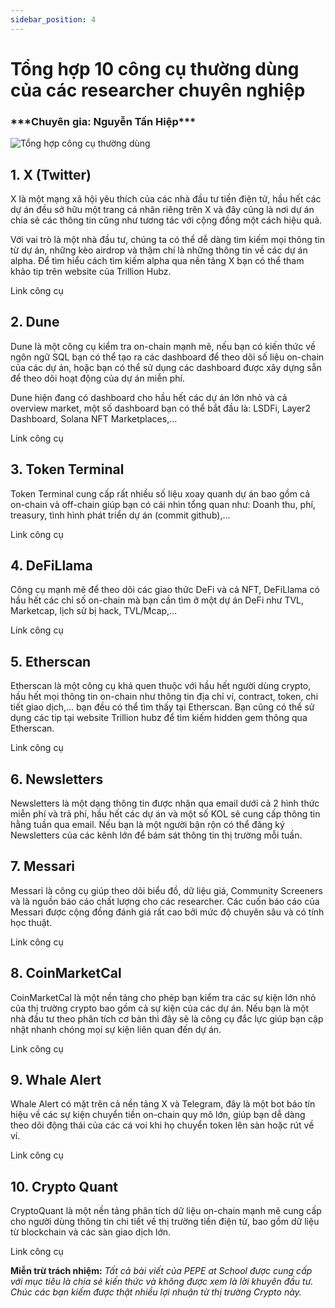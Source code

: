 ```yaml
---
sidebar_position: 4
---
```

# Tổng hợp 10 công cụ thường dùng của các researcher chuyên nghiệp

<h3>***Chuyên gia: Nguyễn Tấn Hiệp***</h3>

<Image
  src="/img-tips-cate/4-10-cong-cu.png"
  alt="Tổng hợp công cụ thường dùng"
  height={520}
  width={1200}
/>

## 1. X (Twitter)

X là một mạng xã hội yêu thích của các nhà đầu tư tiền điện tử, hầu hết các dự án đều sở hữu một trang cá nhân riêng trên X và đây cũng là nơi dự án chia sẻ các thông tin cũng như tương tác với cộng đồng một cách hiệu quả.

Với vai trò là một nhà đầu tư, chúng ta có thể dễ dàng tìm kiếm mọi thông tin từ dự án, những kèo airdrop và thậm chí là những thông tin về các dự án alpha. Để tìm hiểu cách tìm kiếm alpha qua nền tảng X bạn có thể tham khảo tip trên website của Trillion Hubz.

Link công cụ

## 2. Dune

Dune là một công cụ kiểm tra on-chain mạnh mẽ, nếu bạn có kiến thức về ngôn ngữ SQL bạn có thể tạo ra các dashboard để theo dõi số liệu on-chain của các dự án, hoặc bạn có thể sử dụng các dashboard được xây dựng sẵn để theo dõi hoạt động của dự án miễn phí.

Dune hiện đang có dashboard cho hầu hết các dự án lớn nhỏ và cả overview market, một số dashboard bạn có thể bắt đầu là: LSDFi, Layer2 Dashboard, Solana NFT Marketplaces,…

Link công cụ

## 3. Token Terminal

Token Terminal cung cấp rất nhiều số liệu xoay quanh dự án bao gồm cả on-chain và off-chain giúp bạn có cái nhìn tổng quan như: Doanh thu, phí, treasury, tình hình phát triển dự án (commit github),…

Link công cụ

## 4. DeFiLlama

Công cụ mạnh mẽ để theo dõi các giao thức DeFi và cả NFT, DeFiLlama có hầu hết các chỉ số on-chain mà bạn cần tìm ở một dự án DeFi như TVL, Marketcap, lịch sử bị hack, TVL/Mcap,…

Link công cụ

## 5. Etherscan

Etherscan là một công cụ khá quen thuộc với hầu hết người dùng crypto, hầu hết mọi thông tin on-chain như thông tin địa chỉ ví, contract, token, chi tiết giao dịch,… bạn đều có thể tìm thấy tại Etherscan. Bạn cũng có thể sử dụng các tip tại website Trillion hubz để tìm kiếm hidden gem thông qua Etherscan.

Link công cụ

## 6. Newsletters

Newsletters là một dạng thông tin được nhận qua email dưới cả 2 hình thức miễn phí và trả phí, hầu hết các dự án và một số KOL sẽ cung cấp thông tin hằng tuần qua email. Nếu bạn là một người bận rộn có thể đăng ký Newsletters của các kênh lớn để bám sát thông tin thị trường mỗi tuần.

## 7. Messari

Messari là công cụ giúp theo dõi biểu đồ, dữ liệu giá, Community Screeners và là nguồn báo cáo chất lượng cho các researcher. Các cuốn báo cáo của Messari được cộng đồng đánh giá rất cao bởi mức độ chuyên sâu và có tính học thuật.

Link công cụ

## 8. CoinMarketCal

CoinMarketCal là một nền tảng cho phép bạn kiểm tra các sự kiện lớn nhỏ của thị trường crypto bao gồm cả sự kiện của các dự án. Nếu bạn là một nhà đầu tư theo phân tích cơ bản thì đây sẽ là công cụ đắc lực giúp bạn cập nhật nhanh chóng mọi sự kiện liên quan đến dự án.

Link công cụ

## 9. Whale Alert

Whale Alert có mặt trên cả nền tảng X và Telegram, đây là một bot báo tín hiệu về các sự kiện chuyển tiền on-chain quy mô lớn, giúp bạn dễ dàng theo dõi động thái của các cá voi khi họ chuyển token lên sàn hoặc rút về ví.

Link công cụ

## 10. Crypto Quant

CryptoQuant là một nền tảng phân tích dữ liệu on-chain mạnh mẽ cung cấp cho người dùng thông tin chi tiết về thị trường tiền điện tử, bao gồm dữ liệu từ blockchain và các sàn giao dịch lớn.

Link công cụ

**Miễn trừ trách nhiệm:** _Tất cả bài viết của PEPE at School được cung cấp với mục tiêu là chia sẻ kiến thức và không được xem là lời khuyên đầu tư. Chúc các bạn kiếm được thật nhiều lợi nhuận từ thị trường Crypto này._
